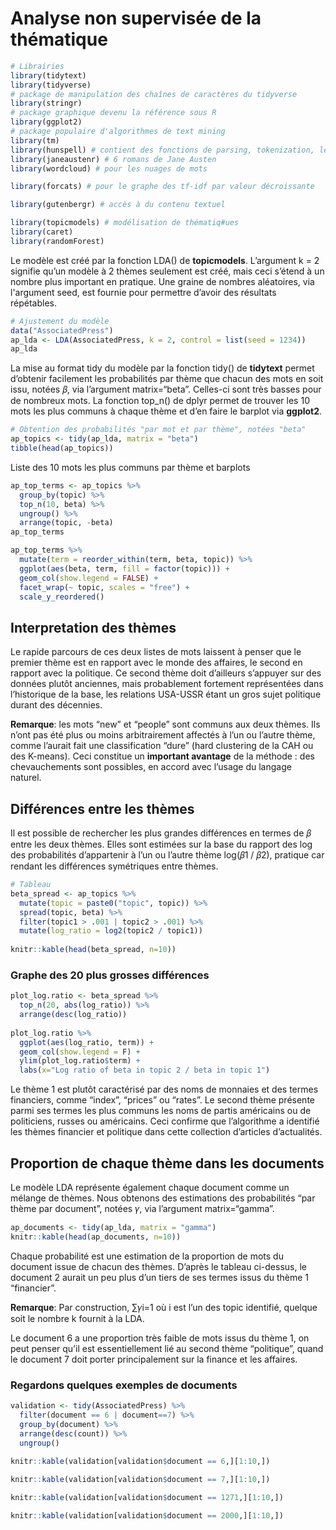 # Analyse non supervisée de la thématique

```r
# Librairies 
library(tidytext) 
library(tidyverse)
# package de manipulation des chaînes de caractères du tidyverse 
library(stringr)  
# package graphique devenu la référence sous R 
library(ggplot2)  
# package populaire d'algorithmes de text mining 
library(tm)  
library(hunspell) # contient des fonctions de parsing, tokenization, lemmatisation... 
library(janeaustenr) # 6 romans de Jane Austen 
library(wordcloud) # pour les nuages de mots 

library(forcats) # pour le graphe des tf-idf par valeur décroissante 

library(gutenbergr) # accès à du contenu textuel 

library(topicmodels) # modélisation de thématiq#ues
library(caret)
library(randomForest)
```

Le modèle est créé par la fonction LDA() de **topicmodels**. L'argument k = 2 signifie qu'un modèle à 2 thèmes seulement est créé, mais ceci s'étend à un nombre plus important en pratique. Une graine de nombres aléatoires, via l\'argument seed, est fournie pour permettre d'avoir des résultats répétables. 

```r
# Ajustement du modèle 
data("AssociatedPress") 
ap_lda <- LDA(AssociatedPress, k = 2, control = list(seed = 1234)) 
ap_lda 
```

La mise au format tidy du modèle par la fonction tidy() de **tidytext** permet d'obtenir facilement les probabilités par thème que chacun des mots en soit issu, notées 𝛽, via l'argument matrix="beta". Celles-ci sont très basses pour de nombreux mots. La fonction top_n() de dplyr permet de trouver les 10 mots les plus communs à chaque thème et d'en faire le barplot via **ggplot2**. 

```r
# Obtention des probabilités "par mot et par thème", notées "beta" 
ap_topics <- tidy(ap_lda, matrix = "beta") 
tibble(head(ap_topics)) 
```

Liste des 10 mots les plus communs par thème et barplots 

```r
ap_top_terms <- ap_topics %>% 
  group_by(topic) %>% 
  top_n(10, beta) %>% 
  ungroup() %>% 
  arrange(topic, -beta) 
ap_top_terms
```

```r
ap_top_terms %>% 
  mutate(term = reorder_within(term, beta, topic)) %>% 
  ggplot(aes(beta, term, fill = factor(topic))) + 
  geom_col(show.legend = FALSE) + 
  facet_wrap(~ topic, scales = "free") + 
  scale_y_reordered()
```

## Interpretation des thèmes

Le rapide parcours de ces deux listes de mots laissent à penser que le premier thème est en rapport avec le monde des affaires, le second en rapport avec la politique. Ce second thème doit d'ailleurs s'appuyer sur des données plutôt anciennes, mais probablement fortement représentées dans l'historique de la base, les relations USA-USSR étant un gros sujet politique durant des décennies.  

**Remarque**: les mots "new" et "people" sont communs aux deux thèmes. Ils n'ont pas été plus ou moins arbitrairement affectés à l'un ou l'autre thème, comme l'aurait fait une classification "dure" (hard clustering de la CAH ou des K-means). Ceci constitue un **important avantage** de la méthode : des chevauchements sont possibles, en accord avec l'usage du langage naturel. 

## Différences entre les thèmes

Il est possible de rechercher les plus grandes différences en termes de 𝛽 entre les deux thèmes. Elles sont estimées sur la base du rapport des log des probabilités d'appartenir à l'un ou l'autre thème log(𝛽1 / 𝛽2), pratique car rendant les différences symétriques entre thèmes. 

```r
# Tableau 
beta_spread <- ap_topics %>% 
  mutate(topic = paste0("topic", topic)) %>% 
  spread(topic, beta) %>% 
  filter(topic1 > .001 | topic2 > .001) %>% 
  mutate(log_ratio = log2(topic2 / topic1)) 
 
knitr::kable(head(beta_spread, n=10)) 
```

### Graphe des 20 plus grosses différences

```r
plot_log.ratio <- beta_spread %>% 
  top_n(20, abs(log_ratio)) %>% 
  arrange(desc(log_ratio))  
 
plot_log.ratio %>% 
  ggplot(aes(log_ratio, term)) + 
  geom_col(show.legend = F) + 
  ylim(plot_log.ratio$term) + 
  labs(x="Log ratio of beta in topic 2 / beta in topic 1")
```

Le thème 1 est plutôt caractérisé par des noms de monnaies et des termes financiers, comme "index", "prices" ou "rates". Le second thème présente parmi ses termes les plus communs les noms de partis américains ou de politiciens, russes ou américains. Ceci confirme que l'algorithme a identifié les thèmes financier et politique dans cette collection d'articles d'actualités. 

## Proportion de chaque thème dans les documents

Le modèle LDA représente également chaque document comme un mélange de thèmes. Nous obtenons des estimations des probabilités "par thème par document", notées 𝛾, via l'argument matrix="gamma". 

```r
ap_documents <- tidy(ap_lda, matrix = "gamma") 
knitr::kable(head(ap_documents, n=10)) 
```

Chaque probabilité est une estimation de la proportion de mots du document issue de chacun des thèmes. D'après le tableau ci-dessus, le document 2 aurait un peu plus d'un tiers de ses termes issus du thème 1 "financier".

**Remarque**: Par construction, ∑𝛾i=1 où i est l'un des topic identifié, quelque soit le nombre k fournit à la LDA. 

Le document 6 a une proportion très faible de mots issus du thème 1, on peut penser qu'il est essentiellement lié au second thème "politique", quand le document 7 doit porter principalement sur la finance et les affaires. 

### Regardons quelques exemples de documents

```r
validation <- tidy(AssociatedPress) %>% 
  filter(document == 6 | document==7) %>% 
  group_by(document) %>% 
  arrange(desc(count)) %>% 
  ungroup() 
 
knitr::kable(validation[validation$document == 6,][1:10,]) 
```

```r
knitr::kable(validation[validation$document == 7,][1:10,]) 
```

```r
knitr::kable(validation[validation$document == 1271,][1:10,]) 
```

```r
knitr::kable(validation[validation$document == 2000,][1:10,]) 
```
